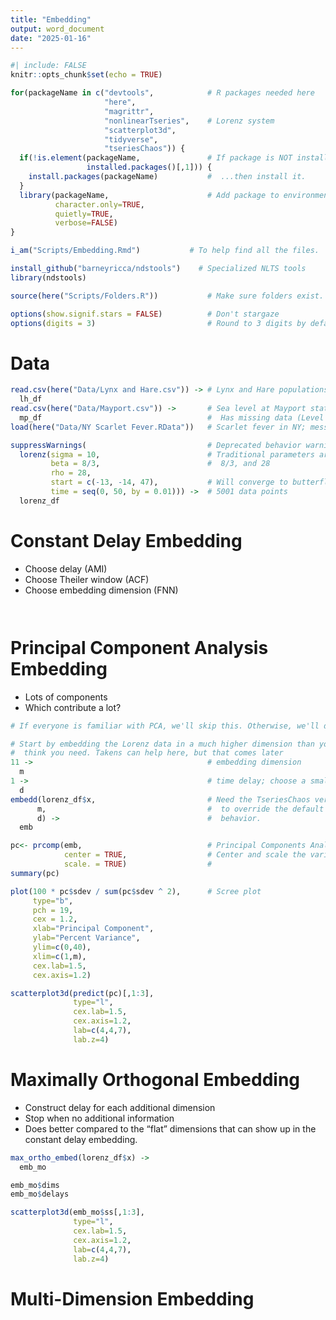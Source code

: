 ```yaml
---
title: "Embedding"
output: word_document
date: "2025-01-16"
---
```



```r
#| include: FALSE
knitr::opts_chunk$set(echo = TRUE)

for(packageName in c("devtools",            # R packages needed here
                     "here",
                     "magrittr",
                     "nonlinearTseries",    # Lorenz system
                     "scatterplot3d",
                     "tidyverse",
                     "tseriesChaos")) {
  if(!is.element(packageName,               # If package is NOT installed...
                 installed.packages()[,1])) {
    install.packages(packageName)           #  ...then install it.
  }
  library(packageName,                      # Add package to environment
          character.only=TRUE,
          quietly=TRUE,
          verbose=FALSE)
}

i_am("Scripts/Embedding.Rmd")           # To help find all the files.

install_github("barneyricca/ndstools")    # Specialized NLTS tools
library(ndstools)

source(here("Scripts/Folders.R"))           # Make sure folders exist.

options(show.signif.stars = FALSE)          # Don't stargaze
options(digits = 3)                         # Round to 3 digits by default
```

# Data
```r
read.csv(here("Data/Lynx and Hare.csv")) -> # Lynx and Hare populations
  lh_df
read.csv(here("Data/Mayport.csv")) ->       # Sea level at Mayport station
  mp_df                                     #  Has missing data (Level = -99999)
load(here("Data/NY Scarlet Fever.RData"))   # Scarlet fever in NY; messy data
```
```r
suppressWarnings(                           # Deprecated behavior warning
  lorenz(sigma = 10,                        # Traditional parameters are 10,
         beta = 8/3,                        #  8/3, and 28
         rho = 28,
         start = c(-13, -14, 47),           # Will converge to butterfly
         time = seq(0, 50, by = 0.01))) ->  # 5001 data points
  lorenz_df
```


# Constant Delay Embedding
- Choose delay (AMI)
- Choose Theiler window (ACF)
- Choose embedding dimension (FNN)

```r

```
```r

```

# Principal Component Analysis Embedding
- Lots of components
- Which contribute a lot?
```r
# If everyone is familiar with PCA, we'll skip this. Otherwise, we'll do it.

```
```r
# Start by embedding the Lorenz data in a much higher dimension than you
#  think you need. Takens can help here, but that comes later
11 ->                                       # embedding dimension
  m
1 ->                                        # time delay; choose a small value
  d
embedd(lorenz_df$x,                         # Need the TseriesChaos version
      m,                                    #  to override the default auto-
      d) ->                                 #  behavior.
  emb

pc<- prcomp(emb,                            # Principal Components Analysis
            center = TRUE,                  # Center and scale the variables.
            scale. = TRUE)                  #
summary(pc)  

plot(100 * pc$sdev / sum(pc$sdev ^ 2),      # Scree plot
     type="b",
     pch = 19,
     cex = 1.2,
     xlab="Principal Component", 
     ylab="Percent Variance",
     ylim=c(0,40),  
     xlim=c(1,m),
     cex.lab=1.5,
     cex.axis=1.2)  

```
```r
scatterplot3d(predict(pc)[,1:3],
              type="l",
              cex.lab=1.5,
              cex.axis=1.2,
              lab=c(4,4,7),
              lab.z=4)
```

# Maximally Orthogonal Embedding
- Construct delay for each additional dimension
- Stop when no additional information
- Does better compared to the "flat" dimensions that can show up in the constant delay embedding.
```r
max_ortho_embed(lorenz_df$x) ->
  emb_mo

emb_mo$dims
emb_mo$delays

scatterplot3d(emb_mo$ss[,1:3],
              type="l",
              cex.lab=1.5,
              cex.axis=1.2,
              lab=c(4,4,7),
              lab.z=4)

```

# Multi-Dimension Embedding


